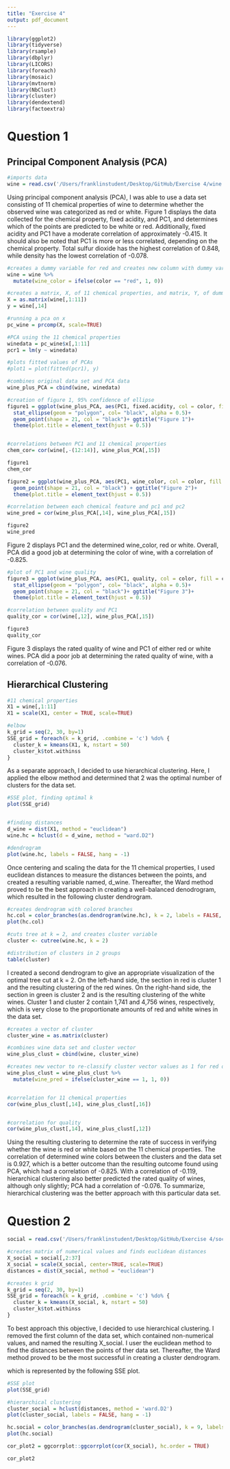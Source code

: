 ```yaml
---
title: "Exercise 4"
output: pdf_document
---
```


```r
library(ggplot2)
library(tidyverse)
library(rsample)
library(dbplyr)
library(LICORS)  
library(foreach)
library(mosaic)
library(mvtnorm)
library(NbClust)
library(cluster)
library(dendextend)
library(factoextra)
```

# Question 1

## Principal Component Analysis (PCA)
```r
#imports data
wine = read.csv('/Users/franklinstudent/Desktop/GitHub/Exercise 4/wine.csv')
```

Using principal component analysis (PCA), I was able to use a data set consisting of 11 chemical properties of wine to determine whether the observed wine was categorized as red or white. Figure 1 displays the data collected for the chemical property, fixed acidity, and PC1, and determines which of the points are predicted to be white or red. Additionally, fixed acidity and PC1 have a moderate correlation of approximately -0.415. It should also be noted that PC1 is more or less correlated, depending on the chemical property. Total sulfur dioxide has the highest correlation of 0.848, while density has the lowest correlation of -0.078.

```r
#creates a dummy variable for red and creates new column with dummy variable 
wine = wine %>%
  mutate(wine_color = ifelse(color == "red", 1, 0))

#creates a matrix, X, of 11 chemical properties, and matrix, Y, of dummy variable
X = as.matrix(wine[,1:11])
y = wine[,14]
```



```r
#running a pca on x 
pc_wine = prcomp(X, scale=TRUE)

#PCA using the 11 chemical properties 
winedata = pc_wine$x[,1:11]
pcr1 = lm(y ~ winedata)

#plots fitted values of PCAs
#plot1 = plot(fitted(pcr1), y)
```


```r
#combines original data set and PCA data
wine_plus_PCA = cbind(wine, winedata)

#creation of figure 1, 95% confidence of ellipse 
figure1 = ggplot(wine_plus_PCA, aes(PC1, fixed.acidity, col = color, fill = color)) + 
  stat_ellipse(geom = "polygon", col= "black", alpha = 0.5)+ 
  geom_point(shape = 21, col = "black")+ ggtitle("Figure 1")+ 
  theme(plot.title = element_text(hjust = 0.5))


#correlations between PC1 and 11 chemical properties
chem_cor= cor(wine[,-(12:14)], wine_plus_PCA[,15])
```


```r
figure1
chem_cor
```




```r
figure2 = ggplot(wine_plus_PCA, aes(PC1, wine_color, col = color, fill = color)) + 
  geom_point(shape = 21, col = "black") + ggtitle("Figure 2")+ 
  theme(plot.title = element_text(hjust = 0.5))

#correlation between each chemical feature and pc1 and pc2 
wine_pred = cor(wine_plus_PCA[,14], wine_plus_PCA[,15])
```


```r
figure2
wine_pred
```

Figure 2 displays PC1 and the determined wine_color, red or white. Overall, PCA did a good job at determining the color of wine, with a correlation of -0.825. 

```r
#plot of PC1 and wine quality
figure3 = ggplot(wine_plus_PCA, aes(PC1, quality, col = color, fill = color)) + 
  stat_ellipse(geom = "polygon", col= "black", alpha = 0.5)+ 
  geom_point(shape = 21, col = "black")+ ggtitle("Figure 3")+ 
  theme(plot.title = element_text(hjust = 0.5))

#correlation between quality and PC1
quality_cor = cor(wine[,12], wine_plus_PCA[,15])
```


```r
figure3
quality_cor
```

Figure 3 displays the rated quality of wine and PC1 of either red or white wines. PCA did a poor job at determining the rated quality of wine, with a correlation of -0.076. 

\newpage

## Hierarchical Clustering 


```r
#11 chemical properties 
X1 = wine[,1:11]
X1 = scale(X1, center = TRUE, scale=TRUE)

#elbow
k_grid = seq(2, 30, by=1)
SSE_grid = foreach(k = k_grid, .combine = 'c') %do% {
  cluster_k = kmeans(X1, k, nstart = 50)
  cluster_k$tot.withinss
}
```

As a separate approach, I decided to use hierarchical clustering. Here, I applied the elbow method and determined that 2 was the optimal number of clusters for the data set. 

```r
#SSE plot, finding optimal k
plot(SSE_grid)


#finding distances
d_wine = dist(X1, method = "euclidean")
wine.hc = hclust(d = d_wine, method = "ward.D2")

#dendrogram
plot(wine.hc, labels = FALSE, hang = -1)
```

Once centering and scaling the data for the 11 chemical properties, I used euclidean distances to measure the distances between the points, and created a resulting variable named, d_wine. Thereafter, the Ward method proved to be the best approach in creating a well-balanced denodrogram, which resulted in the following cluster dendrogram. 

```r
#creates dendrogram with colored branches 
hc.col = color_branches(as.dendrogram(wine.hc), k = 2, labels = FALSE, hang = -1)
plot(hc.col)

#cuts tree at k = 2, and creates cluster variable
cluster <- cutree(wine.hc, k = 2)

#distribution of clusters in 2 groups
table(cluster)
```

I created a second dendrogram to give an appropriate visualization of the optimal tree cut at k = 2. On the left-hand side, the section in red is cluster 1 and the resulting clustering of the red wines. On the right-hand side, the section in green is cluster 2 and is the resulting clustering of the white wines. Cluster 1 and cluster 2 contain 1,741 and 4,756 wines, respectively, which is very close to the proportionate amounts of red and white wines in the data set. 



```r
#creates a vector of cluster 
cluster_wine = as.matrix(cluster)

#combines wine data set and cluster vector
wine_plus_clust = cbind(wine, cluster_wine)

#creates new vector to re-classify cluster vector values as 1 for red or 0 for white
wine_plus_clust = wine_plus_clust %>%
  mutate(wine_pred = ifelse(cluster_wine == 1, 1, 0))


#correlation for 11 chemical properties
cor(wine_plus_clust[,14], wine_plus_clust[,16])


#correlation for quality
cor(wine_plus_clust[,14], wine_plus_clust[,12])
```

Using the resulting clustering to determine the rate of success in verifying whether the wine is red or white based on the 11 chemical properties. The correlation of determined wine colors between the clusters and the data set is 0.927, which is a better outcome than the resulting outcome found using PCA, which had a correlation of -0.825. With a correlation of -0.119, hierarchical clustering also better predicted the rated quality of wines, although only slightly; PCA had a correlation of -0.076. To summarize, hierarchical clustering was the better approach with this particular data set. 

# Question 2 

```r
social = read.csv('/Users/franklinstudent/Desktop/GitHub/Exercise 4/social_marketing.csv')
```


```r
#creates matrix of numerical values and finds euclidean distances 
X_social = social[,2:37]
X_social = scale(X_social, center=TRUE, scale=TRUE)
distances = dist(X_social, method = "euclidean")
```

```r
#creates k grid
k_grid = seq(2, 30, by=1)
SSE_grid = foreach(k = k_grid, .combine = 'c') %do% {
  cluster_k = kmeans(X_social, k, nstart = 50)
  cluster_k$tot.withinss
}
```

To best approach this objective, I decided to use hierarchical clustering. I removed the first column of the data set, which contained non-numerical values, and named the resulting X_social. I user the euclidean method to find the distances between the points of ther data set. Thereafter, the Ward method proved to be the most successful in creating a cluster dendrogram. 


which is represented by the following SSE plot.  





```r
#SSE plot
plot(SSE_grid)
```


```r
#hierarchical clustering 
cluster_social = hclust(distances, method = 'ward.D2')
plot(cluster_social, labels = FALSE, hang = -1)

hc.social = color_branches(as.dendrogram(cluster_social), k = 9, labels = FALSE)
plot(hc.social)
```


```r
cor_plot2 = ggcorrplot::ggcorrplot(cor(X_social), hc.order = TRUE)
```


```r
cor_plot2
```










